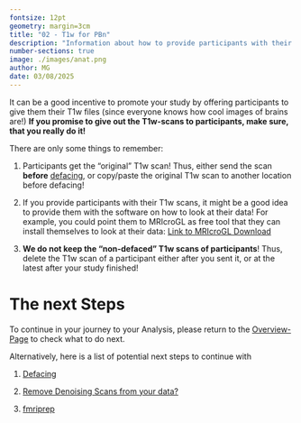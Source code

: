 ```yaml
---
fontsize: 12pt
geometry: margin=3cm
title: "02 - T1w for PBn"
description: "Information about how to provide participants with their T1w image"
number-sections: true
image: ./images/anat.png
author: MG
date: 03/08/2025
---
```


It can be a good incentive to promote your study by offering participants to give them their T1w files (since everyone knows how cool images of brains are!) **If you promise to give out the T1w-scans to participants, make sure, that you really do it!**

There are only some things to remember:

1. Participants get the "original" T1w scan! Thus, either send the scan **before** [defacing](defacing.qmd), or copy/paste the original T1w scan to another location before defacing!

2.  If you provide participants with their T1w scans, it might be a good idea to provide them with the software on how to look at their data! For example, you could point them to MRIcroGL as free tool that they can install themselves to look at their data: [Link to MRIcroGL Download](https://www.nitrc.org/projects/mricrogl/)

3.  **We do not keep the "non-defaced" T1w scans of participants**! Thus, delete the T1w scan of a participant either after you sent it, or at the latest after your study finished!

# The next Steps

To continue in your journey to your Analysis, please return to the [Overview-Page](Overview_fromDICOMtoGLM.qmd) to check what to do next.

Alternatively, here is a list of potential next steps to continue with

1.  [Defacing](defacing.qmd)

2.  [Remove Denoising Scans from your data?](RemoveDenoisingScan.qmd)

3.  [fmriprep](run_fmriprep.qmd)
